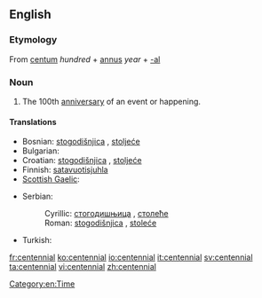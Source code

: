 ==English==

===Etymology===
From {{etyl|la}} [[centum]] ''hundred'' + [[annus]] ''year'' + [[-al]]

===Noun===
{{wikipedia}}
{{en-noun}}

# The 100th [[anniversary]] of an event or happening.

====Translations====
{{trans-top|100th anniversary}}
* Bosnian: [[stogodišnjica]] {{f}}, [[stoljeće]] {{n}}
* Bulgarian: {{t|bg|стогодишнина|f}}
* Croatian: [[stogodišnjica]] {{f}}, [[stoljeće]] {{n}}
* Finnish: [[satavuotisjuhla]]
* [[Scottish Gaelic]]: {{t|gd|cuimhneachan nan ceud bliadhna|m}}
{{trans-mid}}
* Serbian:
*: Cyrillic: [[стогодишњица]] {{f}}, [[столеће]] {{n}}
*: Roman: [[stogodišnjica]] {{f}}, [[stoleće]] {{n}}
* Turkish: {{t|tr|yüzüncü yıldönümü}}
{{trans-bottom}}

[[Category:en:Time]]

[[fr:centennial]]
[[ko:centennial]]
[[io:centennial]]
[[it:centennial]]
[[sv:centennial]]
[[ta:centennial]]
[[vi:centennial]]
[[zh:centennial]]